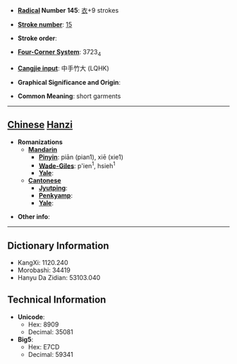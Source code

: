 * '''[[Wiktionary:Chinese radical index| Radical]] Number 145''': [[Wiktionary:Chinese radical index 衣|衣]]+9 strokes

* '''[[Wiktionary:Chinese total strokes index|Stroke number]]''': [[Wiktionary:Chinese total strokes index 15|15]]

* '''Stroke order''': 

* '''[[Wiktionary:Chinese four corner index|Four-Corner System]]''': 3723<sub>4</sub>

* '''[[Wiktionary:Chinese Cangjie index|Cangjie input]]''': 中手竹大 (LQHK)

* '''Graphical Significance and Origin''': 

* '''Common Meaning''': short garments

----

== [[Chinese]] [[Hanzi]] ==

* '''Romanizations'''
** '''[[Mandarin]]'''
*** '''[[Pinyin]]''': piān (pian1), xiē (xie1)
*** '''[[Wade-Giles]]''': p'ien<sup>1</sup>, hsieh<sup>1</sup>
*** '''[[Yale]]''': 
** '''[[Cantonese]]'''
*** '''[[Jyutping]]''':
*** '''[[Penkyamp]]''': 
*** '''[[Yale]]''': 

* '''Other info''': 

----

== Dictionary Information ==

* KangXi: 1120.240
* Morobashi: 34419
* Hanyu Da Zidian: 53103.040

== Technical Information ==

* '''Unicode''':
** Hex: 8909
** Decimal: 35081
* '''Big5''':
** Hex: E7CD
** Decimal: 59341